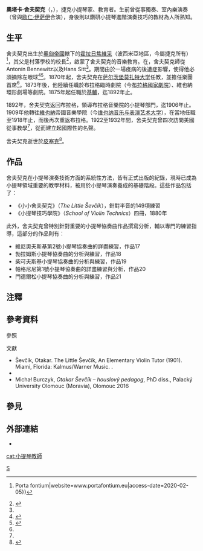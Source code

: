 '''奧塔卡·舍夫契克'''（{{lang-cs|'''Otakar Ševčík'''}}，{{bd|1852年|3月22日|1934年|1月18日}}），捷克小提琴家、教育者。生前曾從事獨奏、室內樂演奏（曾與[[欧仁·伊萨伊|欧仁·伊萨伊]]合演），身後則以鑽研小提琴進階演奏技巧的教材為人所熟知。

== 生平 ==
舍夫契克出生於[[奧匈帝國|奧匈帝國]]轄下的[[霍拉日焦維采|霍拉日焦維采]]（波西米亞地區，今屬捷克所有）<ref>{{Cite web|url=http://www.portafontium.eu/iipimage/30061940/horazdovice-19_1550-n?x=139&y=309&w=507&h=217|title=Horažďovice 19 {{!}} Porta fontium|website=www.portafontium.eu|access-date=2020-02-05}}</ref>，其父是村落學校的校長<ref name=":0">{{Cite web|last=|first=|date=January 19, 1934|title=Otakar Sevcik, 81, Violin Master, Dies|url=http://timesmachine.nytimes.com/timesmachine/1934/01/19/95027869.html?zoom=16.26|archive-url=|archive-date=|access-date=2020-09-23|website=timesmachine.nytimes.com|page=19|language=en}}</ref>，啟蒙了舍夫契克的音樂教育。在{{link-cs|布拉格音樂院|Pražská konzervatoř}}，舍夫契克師從Antonín Bennewitz{{譯名請求}}以及Hans Sitt{{譯名請求}}<ref name=":0" />。期間由於一場疫病的後遺症影響，使得他必須摘除左眼球<ref>{{Cite book|url=https://books.google.com/?id=4nQxXwhE8hsC&pg=RA10-PA24&lpg=RA10-PA24&dq=otakar+sevcik+eye+disease#v=onepage&q=otakar%20sevcik%20eye%20disease&f=false|title=Musical Observer|date=1922|language=en}}</ref><ref>{{Cite web|url=https://search.proquest.com/openview/25a5875849e5da2d/1?pq-origsite=gscholar&cbl=2896|title=SEVCIK WRITES ABOUT HIS METHOD. - ProQuest|website=search.proquest.com|language=en|access-date=2020-02-05}}</ref>。1870年起，舍夫契克在[[萨尔茨堡|萨尔茨堡]][[萨尔茨堡莫扎特音乐大学|莫扎特大学]]任教，並擔任樂團首席<ref name=":0" />。1873年後，他陸續任職於布拉格臨時劇院（今[[布拉格國家劇院|布拉格國家劇院]]）、維也納環形劇場等劇院。1875年起任職於[[基輔|基輔]]{{link-ru|俄羅斯音樂協會|Русское музыкальное общество}}，迄1892年止。

1892年，舍夫契克返回布拉格，領導布拉格音樂院的小提琴部門，迄1906年止。1909年他轉往[[維也納|維也納]]帝國音樂學院（今[[维也纳音乐与表演艺术大学|维也纳音乐与表演艺术大学]]），在當地任職至1918年止{{efn|一戰結束後，出於政治上的考量，舍夫契克被要求離任。}}，而後再次重返布拉格。1922至1932年間，舍夫契克曾四次訪問美國從事教學<ref name=":0" />，從而建立起國際性的名聲。

舍夫契克逝世於[[皮塞克|皮塞克]]<ref name="Hays Daily News">{{cite web|url=http://www.hdnews.net/p5story/historical081609|archive-url=https://archive.is/20130221140216/http://www.hdnews.net/p5story/historical081609|archive-date=2013-02-21|publisher=Hays Daily News|title=Fall fundraiser will tour Rush County sites|date=2009-08-16|first=Elisha|last=Beck|accessdate=2012-11-16|dead-url=no}}</ref>。

== 作品 ==
舍夫契克在小提琴演奏技術方面的系統性方法，皆有正式出版的紀錄，現時已成為小提琴領域重要的教學材料，被用於小提琴演奏養成的基礎階段。這些作品包括了：
* 《小小舍夫契克》（''The Little Ševčík''），針對半音的149項練習
* 《小提琴技巧學院》（''School of Violin Technics''）四冊，1880年

此外，舍夫契克曾特別針對重要的小提琴協奏曲作品撰寫分析，輔以專門的練習指導，這部分的作品則有：
* 維尼奧夫斯基第2號小提琴協奏曲的詳盡練習，作品17
* 勃拉姆斯小提琴協奏曲的分析與練習，作品18
* 柴可夫斯基小提琴協奏曲的分析與練習，作品19
* 帕格尼尼第1號小提琴協奏曲的詳盡練習與分析，作品20
* 門德爾松小提琴協奏曲的分析與練習，作品21

== 注釋 ==
{{notelist}}

== 參考資料 ==
;參照
{{reflist}}

;文獻
* Ševčík, Otakar. The Little Ševčík, An Elementary Violin Tutor (1901). Miami, Florida: Kalmus/Warner Music. {{ISBN|0-7692-9729-3}}.
* {{cite web|url=http://www.musiklexikon.ac.at/ml/musik_S/Sevcik_Otakar.xml|title=Ševčík, Otakar|work=Österreichisches Musiklexikon|publisher=Verlag der Österreichischen Akademie der Wissenschaften|accessdate=2008-07-16|language=de|archive-date=2020-09-30|archive-url=https://web.archive.org/web/20200930065936/http://www.musiklexikon.ac.at/ml/musik_S/Sevcik_Otakar.xml|dead-url=no}}
* Michał Burczyk, ''Otakar Ševčík – houslový pedagog'', PhD diss., Palacký University Olomouc (Moravia), Olomouc 2016

== 參見 ==
{{portal|古典音樂}}

== 外部連結 ==
* {{IMSLP|id=Ševčík, Otakar|cname=奧塔卡·舍夫契克}}

[[Category:捷克小提琴家|S]]
[[cat:小提琴教師|cat:小提琴教師]]